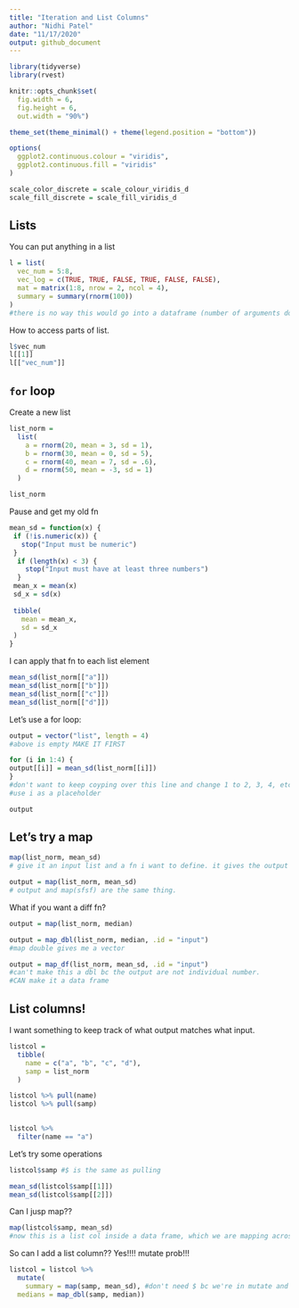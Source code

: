 ```yaml
---
title: "Iteration and List Columns"
author: "Nidhi Patel"
date: "11/17/2020"
output: github_document
---
```


```r
library(tidyverse)
library(rvest)

knitr::opts_chunk$set(
  fig.width = 6,
  fig.height = 6,
  out.width = "90%")

theme_set(theme_minimal() + theme(legend.position = "bottom"))

options(
  ggplot2.continuous.colour = "viridis",
  ggplot2.continuous.fill = "viridis"
)

scale_color_discrete = scale_colour_viridis_d
scale_fill_discrete = scale_fill_viridis_d
```

## Lists

You can put anything in a list

```r
l = list(
  vec_num = 5:8,
  vec_log = c(TRUE, TRUE, FALSE, TRUE, FALSE, FALSE),
  mat = matrix(1:8, nrow = 2, ncol = 4),
  summary = summary(rnorm(100))
)
#there is no way this would go into a dataframe (number of arguments do not match) but it can go into a list
```

How to access parts of list. 
```r
l$vec_num
l[[1]]
l[["vec_num"]]
```


## `for` loop

Create a new list

```r
list_norm = 
  list(
    a = rnorm(20, mean = 3, sd = 1),
    b = rnorm(30, mean = 0, sd = 5),
    c = rnorm(40, mean = 7, sd = .6),
    d = rnorm(50, mean = -3, sd = 1)
  )
```


```r
list_norm
```

Pause and get my old fn

```r
mean_sd = function(x) {
 if (!is.numeric(x)) {
   stop("Input must be numeric")
 }
  if (length(x) < 3) {
    stop("Input must have at least three numbers")
  }
 mean_x = mean(x)
 sd_x = sd(x)
 
 tibble(
   mean = mean_x,
   sd = sd_x
 )
}
```

I can apply that fn to each list element

```r
mean_sd(list_norm[["a"]])
mean_sd(list_norm[["b"]])
mean_sd(list_norm[["c"]])
mean_sd(list_norm[["d"]])
```

Let's use a for loop:

```r
output = vector("list", length = 4)
#above is empty MAKE IT FIRST

for (i in 1:4) {
output[[i]] = mean_sd(list_norm[[i]])
}
#don't want to keep coyping over this line and change 1 to 2, 3, 4, etc. SO we use for loops
#use i as a placeholder

output
```

## Let's try a map

```r
map(list_norm, mean_sd)
# give it an input list and a fn i want to define. it gives the output a name

output = map(list_norm, mean_sd)
# output and map(sfsf) are the same thing.
```

What if you want a diff fn?

```r
output = map(list_norm, median)
```

```r
output = map_dbl(list_norm, median, .id = "input")
#map double gives me a vector 
```

```r
output = map_df(list_norm, mean_sd, .id = "input")
#can't make this a dbl bc the output are not individual number. 
#CAN make it a data frame
```

## List columns!
I want something to keep track of what output matches what input.


```r
listcol = 
  tibble(
    name = c("a", "b", "c", "d"),
    samp = list_norm
  )
```

```r
listcol %>% pull(name)
listcol %>% pull(samp)
  

listcol %>% 
  filter(name == "a")
```


Let's try some operations

```r
listcol$samp #$ is the same as pulling

mean_sd(listcol$samp[[1]])
mean_sd(listcol$samp[[2]])
```

Can I jusp map??

```r
map(listcol$samp, mean_sd)
#now this is a list col inside a data frame, which we are mapping across lists 
```

So can I add a list column?? Yes!!!! mutate prob!!!

```r
listcol = listcol %>% 
  mutate(
    summary = map(samp, mean_sd), #don't need $ bc we're in mutate and piped
  medians = map_dbl(samp, median))
```






